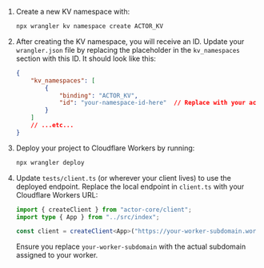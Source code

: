 1. Create a new KV namespace with:

	```sh
	npx wrangler kv namespace create ACTOR_KV
	```

2. After creating the KV namespace, you will receive an ID. Update your `wrangler.json` file by replacing the placeholder in the `kv_namespaces` section with this ID. It should look like this:

	```json
	{
		"kv_namespaces": [
			{
				"binding": "ACTOR_KV",
				"id": "your-namespace-id-here"  // Replace with your actual ID
			}
		]
		// ...etc...
	}
	```

3. Deploy your project to Cloudflare Workers by running:

	```sh
	npx wrangler deploy
	```

4. Update `tests/client.ts` (or wherever your client lives) to use the deployed endpoint. Replace the local endpoint in `client.ts` with your Cloudflare Workers URL:

	```typescript
	import { createClient } from "actor-core/client";
	import type { App } from "../src/index";

	const client = createClient<App>("https://your-worker-subdomain.workers.dev");
	```

	Ensure you replace `your-worker-subdomain` with the actual subdomain assigned to your worker.
